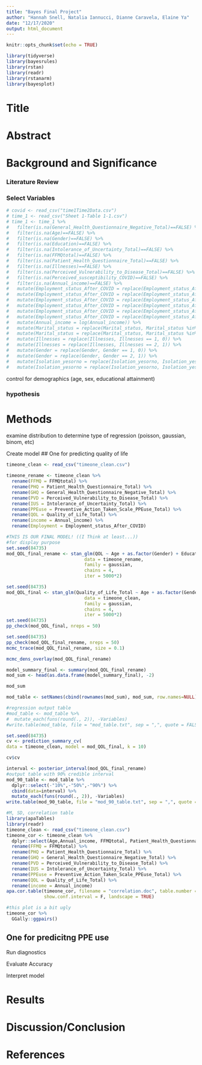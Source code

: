 ```yaml
---
title: "Bayes Final Project"
author: "Hannah Snell, Natalia Iannucci, Dianne Caravela, Elaine Ya"
date: "12/17/2020"
output: html_document
---
```


```r
knitr::opts_chunk$set(echo = TRUE)

library(tidyverse)
library(bayesrules)
library(rstan)
library(readr)
library(rstanarm)
library(bayesplot)
```

# Title


# Abstract 


# Background and Significance

### Literature Review

### Select Variables

```r
# covid <- read_csv("time1Time2Data.csv")
# time_1 <- read_csv("Sheet 1-Table 1-1.csv")
# time_1 <- time_1 %>%
#   filter(is.na(General_Health_Questionnaire_Negative_Total)==FALSE) %>%
#   filter(is.na(Age)==FALSE) %>%
#   filter(is.na(Gender)==FALSE) %>%
#   filter(is.na(Education)==FALSE) %>%
#   filter(is.na(Intolerance_of_Uncertainty_Total)==FALSE) %>%
#   filter(is.na(FFMQtotal)==FALSE) %>%
#   filter(is.na(Patient_Health_Questionnaire_Total)==FALSE) %>%
#   filter(is.na(Illnesses)==FALSE) %>%
#   filter(is.na(Perceived_Vulnerability_to_Disease_Total)==FALSE) %>%
#   filter(is.na(Perceived_susceptibility_COVID)==FALSE) %>%
#   filter(is.na(Annual_income)==FALSE) %>%
#   mutate(Employment_status_After_COVID = replace(Employment_status_After_COVID, Employment_status_After_COVID %in% c(4, 5, 6, 7), "unemployed")) %>%
#   mutate(Employment_status_After_COVID = replace(Employment_status_After_COVID, Employment_status_After_COVID %in% c(1,2), "parttime")) %>%
#   mutate(Employment_status_After_COVID = replace(Employment_status_After_COVID, Employment_status_After_COVID == 3, "fulltime")) %>%
#   mutate(Employment_status_After_COVID = replace(Employment_status_After_COVID, Employment_status_After_COVID == "unemployed", 0)) %>%
#   mutate(Employment_status_After_COVID = replace(Employment_status_After_COVID, Employment_status_After_COVID == "parttime", 1)) %>%
#   mutate(Employment_status_After_COVID = replace(Employment_status_After_COVID, Employment_status_After_COVID == "fulltime", 2)) %>%
#   mutate(Annual_income = log(Annual_income)) %>%
#   mutate(Marital_status = replace(Marital_status, Marital_status %in% c(1, 5, 6), 0)) %>%
#   mutate(Marital_status = replace(Marital_status, Marital_status %in% c(2, 3, 4), 1)) %>%
#   mutate(Illnesses = replace(Illnesses, Illnesses == 1, 0)) %>%
#   mutate(Illnesses = replace(Illnesses, Illnesses == 2, 1)) %>%
#   mutate(Gender = replace(Gender, Gender == 1, 0)) %>%
#   mutate(Gender = replace(Gender, Gender == 2, 1)) %>%
#   mutate(Isolation_yesorno = replace(Isolation_yesorno, Isolation_yesorno == 1, 0)) %>%
#   mutate(Isolation_yesorno = replace(Isolation_yesorno, Isolation_yesorno == 2, 1))
```


control for demographics (age, sex, educational attainment)

### hypothesis

# Methods

examine distribution to determine type of regression (poisson, gaussian, binom, etc)

Create model
## One for predicting quality of life

```r
timeone_clean <- read_csv("timeone_clean.csv")

timeone_rename <- timeone_clean %>%
  rename(FFMQ = FFMQtotal) %>%
  rename(PHQ = Patient_Health_Questionnaire_Total) %>%
  rename(GHQ = General_Health_Questionnaire_Negative_Total) %>%
  rename(PVD = Perceived_Vulnerability_to_Disease_Total) %>%
  rename(IUS = Intolerance_of_Uncertainty_Total) %>%
  rename(PPEuse = Preventive_Action_Taken_Scale_PPEuse_Total) %>%
  rename(QOL = Quality_of_Life_Total) %>%
  rename(income = Annual_income) %>%
  rename(Employment = Employment_status_After_COVID)

#THIS IS OUR FINAL MODEL! ((I Think at least...))
#for display purpose 
set.seed(84735)
mod_QOL_final_rename <- stan_glm(QOL ~ Age + as.factor(Gender) + Education + as.factor(Illnesses) + as.factor(Marital_status) + income + as.factor(Employment) + Isolation_yesorno + FFMQ,
                             data = timeone_rename,
                             family = gaussian,
                             chains = 4,
                             iter = 5000*2)

set.seed(84735)
mod_QOL_final <- stan_glm(Quality_of_Life_Total ~ Age + as.factor(Gender) + Education + as.factor(Marital_status) + Annual_income + as.factor(Employment_status_After_COVID) + Isolation_yesorno + FFMQtotal + as.factor(Illnesses),
                             data = timeone_clean,
                             family = gaussian,
                             chains = 4,
                             iter = 5000*2)
set.seed(84735)
pp_check(mod_QOL_final, nreps = 50)

set.seed(84735)
pp_check(mod_QOL_final_rename, nreps = 50)
mcmc_trace(mod_QOL_final_rename, size = 0.1)

mcmc_dens_overlay(mod_QOL_final_rename)
```

```r
model_summary_final <- summary(mod_QOL_final_rename)
mod_sum <- head(as.data.frame(model_summary_final), -2)

mod_sum

mod_table <- setNames(cbind(rownames(mod_sum), mod_sum, row.names=NULL), c("Variables", "mean", "mcse", "sd","10%", "50%", "90%", "n_eff","Rhat"))

#regression output table 
#mod_table <- mod_table %>%
#  mutate_each(funs(round(., 2)), -Variables) 
#write.table(mod_table, file = "mod_table.txt", sep = ",", quote = FALSE, row.names = F)

set.seed(84735)
cv <- prediction_summary_cv(
data = timeone_clean, model = mod_QOL_final, k = 10)

cv$cv

interval <- posterior_interval(mod_QOL_final_rename)
#output table with 90% credible interval 
mod_90_table <- mod_table %>%
  dplyr::select(-"10%",-"50%",-"90%") %>%
  cbind(data=interval) %>%
  mutate_each(funs(round(., 2)), -Variables) 
write.table(mod_90_table, file = "mod_90_table.txt", sep = ",", quote = FALSE, row.names = F)
```

```r
#M, SD, correlation table 
library(apaTables)
library(readr)
timeone_clean <- read_csv("timeone_clean.csv")
timeone_cor <- timeone_clean %>%
  dplyr::select(Age,Annual_income, FFMQtotal, Patient_Health_Questionnaire_Total, General_Health_Questionnaire_Negative_Total, Perceived_Vulnerability_to_Disease_Total, Intolerance_of_Uncertainty_Total, Preventive_Action_Taken_Scale_PPEuse_Total, Quality_of_Life_Total) %>%
  rename(FFMQ = FFMQtotal) %>%
  rename(PHQ = Patient_Health_Questionnaire_Total) %>%
  rename(GHQ = General_Health_Questionnaire_Negative_Total) %>%
  rename(PVD = Perceived_Vulnerability_to_Disease_Total) %>%
  rename(IUS = Intolerance_of_Uncertainty_Total) %>%
  rename(PPEuse = Preventive_Action_Taken_Scale_PPEuse_Total) %>%
  rename(QOL = Quality_of_Life_Total) %>%
  rename(income = Annual_income)
apa.cor.table(timeone_cor, filename = "correlation.doc", table.number = 1,
              show.conf.interval = F, landscape = TRUE)

#this plot is a bit ugly
timeone_cor %>%
  GGally::ggpairs()
```

## One for predicitng PPE use

Run diagnostics 

Evaluate Accuracy 

Interpret model

# Results


# Discussion/Conclusion


# References 